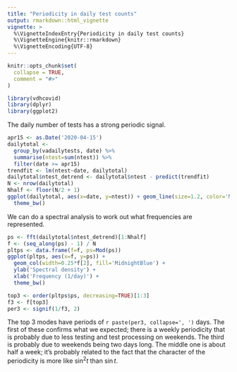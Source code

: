 ```yaml
---
title: "Periodicity in daily test counts"
output: rmarkdown::html_vignette
vignette: >
  %\VignetteIndexEntry{Periodicity in daily test counts}
  %\VignetteEngine{knitr::rmarkdown}
  %\VignetteEncoding{UTF-8}
---
```


```r
knitr::opts_chunk$set(
  collapse = TRUE,
  comment = "#>"
)
```

```r
library(vdhcovid)
library(dplyr)
library(ggplot2)
```

The daily number of tests has a strong periodic signal.  
```r
apr15 <- as.Date('2020-04-15')
dailytotal <- 
  group_by(vadailytests, date) %>% 
  summarise(ntest=sum(ntest)) %>%
  filter(date >= apr15)
trendfit <- lm(ntest~date, dailytotal)
dailytotal$ntest_detrend <- dailytotal$ntest - predict(trendfit)
N <- nrow(dailytotal)
Nhalf <- floor(N/2 + 1)
ggplot(dailytotal, aes(x=date, y=ntest)) + geom_line(size=1.2, color='MidnightBlue') +
  theme_bw()
```

We can do a spectral analysis to work out what frequencies are represented.
```r
ps <- fft(dailytotal$ntest_detrend)[1:Nhalf]
f <- (seq_along(ps) - 1) / N
pltps <- data.frame(f=f, ps=Mod(ps))
ggplot(pltps, aes(x=f, y=ps)) + 
  geom_col(width=0.25*f[2], fill='MidnightBlue') + 
  ylab('Spectral density') +
  xlab('Frequency (1/day)') +
  theme_bw()
```

```r
top3 <- order(pltps$ps, decreasing=TRUE)[1:3]
f3 <- f[top3]
per3 <- signif(1/f3, 2)
```
The top 3 modes have periods of `r paste(per3, collapse=', ')` days.  The first
of these confirms what we expected; there is a weekly periodicity that is probably
due to less testing and test processing on weekends.  The third is probably due
to weekends being two days long.  The middle one is about half a week; it's probably
related to the fact that the character of the periodicity is more like $\sin^2 t$
than $\sin t$.
